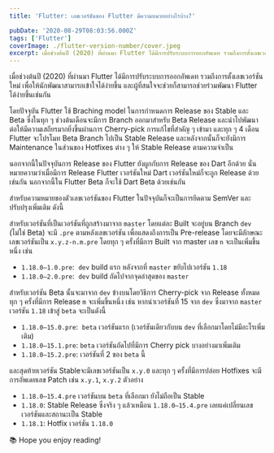 ```yaml
---
title: 'Flutter: เลขเวอร์ชันของ Flutter มีความหมายอย่างไรบ้าง?'

pubDate: '2020-08-29T08:03:56.000Z'
tags: ['Flutter']
coverImage: ./flutter-version-number/cover.jpeg
excerpt: เมื่อช่วงต้นปี (2020) ที่ผ่านมา Flutter ได้มีการปรับระบบการออกอัพเดท รวมถึงการตั้งเลขเวอร์ชันใหม่ เพื่อให้นักพัฒนาสามารถเข้าใจได้ง่ายขึ้น และผู้ที่สนใจจะช่วยก็สามารถช่วยร่วมพัฒนา Flutter ได้ง่ายขึ้นเช่นกัน
---
```



เมื่อช่วงต้นปี (2020) ที่ผ่านมา Flutter ได้มีการปรับระบบการออกอัพเดท รวมถึงการตั้งเลขเวอร์ชันใหม่ เพื่อให้นักพัฒนาสามารถเข้าใจได้ง่ายขึ้น และผู้ที่สนใจจะช่วยก็สามารถช่วยร่วมพัฒนา Flutter ได้ง่ายขึ้นเช่นกัน

โดยปัจจุบัน Flutter ใช้ Braching model ในการกำหนดการ Release ของ Stable และ Beta ซึ่งในทุก ๆ ช่วงต้นเดือนจะมีการ Branch ออกมาสำหรับ Beta Release และนำไปพัฒนาต่อให้มีความเสถียรมากยิ่งขึ้นผ่านการ Cherry-pick การแก้ไขที่สำคัญ ๆ เข้ามา และทุก ๆ 4 เดือน Flutter จะโปรโมท Beta Branch ไปเป็น Stable Release และหลังจากนั้นก็จะยังมีการ Maintenance ในส่วนของ Hotfixes ต่าง ๆ ให้ Stable Release ตามความจำเป็น

นอกจากนี้ในปัจจุบันการ Release ของ Flutter ยังผูกกับการ Release ของ Dart อีกด้วย นั่นหมายความว่าเมื่อมีการ Release Flutter เวอร์ชันใหม่ Dart เวอร์ชันใหม่ก็จะถูก Release ด้วยเช่นกัน นอกจากนี้ใน Flutter Beta ก็จะใช้ Dart Beta ด้วยเช่นกัน

สำหรับความหมายของตัวเลขเวอร์ชันของ Flutter ในปัจจุบันก็จะเป็นการยึดตาม SemVer และปรับปรุงเพิ่มเติม ดังนี้

สำหรับเวอร์ชันที่เป็นเวอร์ชันที่ถูกสร้างมาจาก `master` โดยแต่ละ Built จะอยู่บน Branch `dev` (ไม่ใช่ Beta) จะมี `.pre` ตามหลังเลขเวอร์ชัน เพื่อแสดงถึงการเป็น Pre-release โดยจะมีลักษณะเลขเวอร์ชันเป็น `x.y.z-n.m.pre` โดยทุก ๆ ครั้งที่มีการ Built จาก master เลข `n` จะเป็นเพิ่มขึ้นหนึ่ง เช่น

- `1.18.0–1.0.pre`:  `dev` build แรก หลังจากที่ `master` ขยับไปเวอร์ชัน `1.18`
- `1.18.0–2.0.pre`:  `dev` build ถัดไปจากจุดล่าสุดของ `master`

สำหรับเวอร์ชัน Beta นั้นจะมาจาก `dev` ข้างบนโดยวิธีการ Cherry-pick จาก Release ทั้งหมด ทุก ๆ ครั้งที่มีการ Release `m` จะเพิ่มขึ้นหนึ่ง เช่น หากนำเวอร์ชันที่ 15 จาก `dev` ซึ่งมาจาก `master` เวอร์ชัน `1.18` เข้าสู่ `beta` จะเป็นดังนี้

- `1.18.0–15.0.pre`:  `beta` เวอร์ชันแรก (เวอร์ชันเดียวกับบน `dev` ที่เลือกมาโดยไม่มีอะไรเพิ่มเติม)
- `1.18.0–15.1.pre`: `beta` เวอร์ชันถัดไปที่มีการ Cherry pick บางอย่างมาเพิ่มเติม
- `1.18.0–15.2.pre`: เวอร์ชันที่ 2 ของ `beta` นี้

และสุดท้ายเวอร์ชัน Stableจะมีเลขเวอร์ชันเป็น `x.y.0` และทุก ๆ ครั้งที่มีการปล่อย Hotfixes จะมีการอัพเดทเลข Patch เช่น `x.y.1`, `x.y.2` ตัวอย่าง

- `1.18.0–15.4.pre` เวอร์ชันบน `beta` ที่เลือกมา ยังไม่ถือเป็น Stable
- `1.18.0`: Stable Release ซึ่งจริง ๆ แล้วเหมือน `1.18.0–15.4.pre` เลยแค่เปลี่ยนเลขเวอร์ชันและสถานะเป็น Stable
- `1.18.1`: Hotfix เวอร์ชัน `1.18.0`

<Callout type="tip" title="Thanks for reading">
  📚 Hope you enjoy reading!
</Callout>
